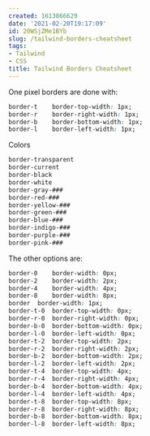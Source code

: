 ```yaml
---
created: 1613866629
date: '2021-02-20T19:17:09'
id: 20WSjZMe1BYb
slug: /tailwind-borders-cheatsheet
tags:
- Tailwind
- CSS
title: Tailwind Borders Cheatsheet
---
```


One pixel borders are done with:

```css
border-t	border-top-width: 1px;
border-r	border-right-width: 1px;
border-b	border-bottom-width: 1px;
border-l	border-left-width: 1px;
```

Colors

```css
border-transparent
border-current
border-black
border-white  
border-gray-###
border-red-###
border-yellow-###
border-green-###
border-blue-###
border-indigo-###
border-purple-###
border-pink-###
```





The other options are:

```css
border-0	border-width: 0px;
border-2	border-width: 2px;
border-4	border-width: 4px;
border-8	border-width: 8px;
border	border-width: 1px;
border-t-0	border-top-width: 0px;
border-r-0	border-right-width: 0px;
border-b-0	border-bottom-width: 0px;
border-l-0	border-left-width: 0px;
border-t-2	border-top-width: 2px;
border-r-2	border-right-width: 2px;
border-b-2	border-bottom-width: 2px;
border-l-2	border-left-width: 2px;
border-t-4	border-top-width: 4px;
border-r-4	border-right-width: 4px;
border-b-4	border-bottom-width: 4px;
border-l-4	border-left-width: 4px;
border-t-8	border-top-width: 8px;
border-r-8	border-right-width: 8px;
border-b-8	border-bottom-width: 8px;
border-l-8	border-left-width: 8px;
```